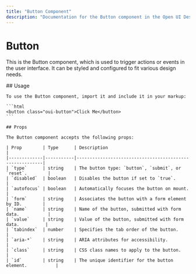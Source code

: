```yaml
---
title: "Button Component"
description: "Documentation for the Button component in the Open UI Design System."
---
```


# Button

This is the Button component, which is used to trigger actions or events in the user interface. It can be styled and configured to fit various design needs.


<Tabs>
  <TabItem title="Usage">
    ## Usage

    To use the Button component, import it and include it in your markup:

    ```html
    <button class="oui-button">Click Me</button>
    ```
  </TabItem>
  <TabItem title="Props">
  
    ## Props

    The Button component accepts the following props:

    | Prop        | Type      | Description                                             |
    |-------------|-----------|---------------------------------------------------------|
    | `type`      | string    | The button type: `button`, `submit`, or `reset`.        |
    | `disabled`  | boolean   | Disables the button if set to `true`.                   |
    | `autofocus` | boolean   | Automatically focuses the button on mount.              |
    | `form`      | string    | Associates the button with a form element by ID.        |
    | `name`      | string    | Name of the button, submitted with form data.           |
    | `value`     | string    | Value of the button, submitted with form data.          |
    | `tabindex`  | number    | Specifies the tab order of the button.                  |
    | `aria-*`    | string    | ARIA attributes for accessibility.                      |
    | `class`     | string    | CSS class names to apply to the button.                 |
    | `id`        | string    | The unique identifier for the button element.           |

  </TabItem>
</Tabs>



